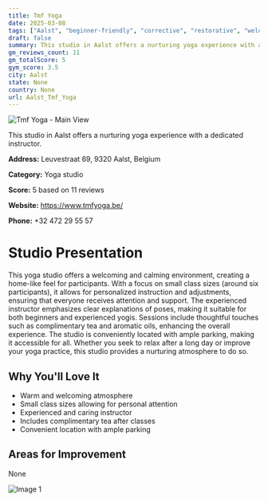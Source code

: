 ```yaml
---
title: Tmf Yoga
date: 2025-03-08
tags: ["Aalst", "beginner-friendly", "corrective", "restorative", "welcoming", "small group", "Aalst"]  
draft: false
summary: This studio in Aalst offers a nurturing yoga experience with a dedicated instructor.
gm_reviews_count: 11
gm_totalScore: 5
gym_score: 3.5
city: Aalst
state: None
country: None
url: Aalst_Tmf_Yoga
---
```


<div className="aspect-[16/9] relative my-8">
  <img 
    src="https://streetviewpixels-pa.googleapis.com/v1/thumbnail?panoid=9RflLLTjRfBhhsQBVZpMKQ&cb_client=maps_sv.tactile.gps&w=203&h=100&yaw=71.77091&pitch=0&thumbfov=100"
    alt="Tmf Yoga - Main View"
    className="object-cover absolute inset-0 w-full h-full rounded-lg"
  />
</div>

This studio in Aalst offers a nurturing yoga experience with a dedicated instructor.

**Address:** Leuvestraat 69, 9320 Aalst, Belgium

**Category:** Yoga studio

**Score:** 5 based on 11 reviews

**Website:** https://www.tmfyoga.be/

**Phone:** +32 472 29 55 57

# Studio Presentation

This yoga studio offers a welcoming and calming environment, creating a home-like feel for participants. With a focus on small class sizes (around six participants), it allows for personalized instruction and adjustments, ensuring that everyone receives attention and support. The experienced instructor emphasizes clear explanations of poses, making it suitable for both beginners and experienced yogis. Sessions include thoughtful touches such as complimentary tea and aromatic oils, enhancing the overall experience. The studio is conveniently located with ample parking, making it accessible for all. Whether you seek to relax after a long day or improve your yoga practice, this studio provides a nurturing atmosphere to do so.



## Why You'll Love It

- Warm and welcoming atmosphere
- Small class sizes allowing for personal attention
- Experienced and caring instructor
- Includes complimentary tea after classes
- Convenient location with ample parking

## Areas for Improvement

None

<div className="grid grid-cols-1 xl:grid-cols-2 gap-4 my-8">
<div className="aspect-[4/3] relative"><img src="https://lh5.googleusercontent.com/p/AF1QipPvlwn6qU2EIw5DCHzs5DfOYjLn7oyE5kAS75Pa=w1920-h1080-k-no" alt="Image 1" className="object-cover absolute inset-0 w-full h-full rounded-lg" /></div>
</div>